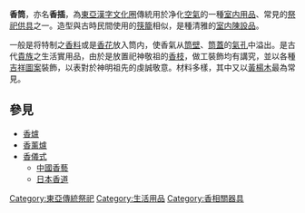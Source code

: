 {{Expand|time=2010-06-12}}
'''香筒'''，亦名'''香插'''，為[[東亞|東亞]][[漢字文化圈|漢字文化圈]]傳統用於净化[[空氣|空氣]]的一種[[室内用品|室内用品]]、常見的[[祭祀|祭祀]][[供具|供具]]之一。造型與古時民間使用的[[筷籠|筷籠]]相似，是種清雅的[[室内|室内]][[陳設品|陳設品]]。

一般是将特制之[[香料|香料]]或是[[香花|香花]]放入筒内，使香氣从[[筒壁|筒壁]]、[[筒蓋|筒蓋]]的[[氣孔|氣孔]]中溢出。是古代[[貴族|貴族]]之生活實用品，由於是放置祀神敬祖的[[香枝|香枝]]，做工裝飾均有講究，並以各種[[吉祥圖案|吉祥圖案]]裝飾，以表對於神明祖先的虔誠敬意。材料多樣，其中又以[[黃楊木|黃楊木]]最為常見。
==參見==
*[[香爐|香爐]]
*[[香薰爐|香薰爐]]
*[[香儀式|香儀式]]
**[[中國香藝|中國香藝]]
**[[日本香道|日本香道]]

[[Category:東亞傳統祭祀|Category:東亞傳統祭祀]]
[[Category:生活用品|Category:生活用品]]
[[Category:香相關器具|Category:香相關器具]]
